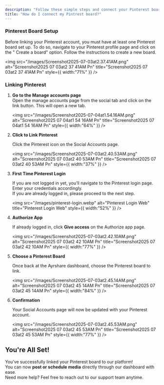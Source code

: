 ```yaml
---
description: "Follow these simple steps and connect your Pinterest board."
title: "How do I connect my Pintrest board?"
---
```


### **Pinterest Board Setup**

Before linking your Pinterest account, you must have at least one Pinterest board set up. To do so, navigate to your Pinterest profile page and click on the " Create a board" option. Follow the instructions to create a new board.

<img
  src="/images/Screenshot2025-07-03at2.37.41AM.png"
  alt="Screenshot2025 07 03at2 37 41AM Pn"
  title="Screenshot2025 07 03at2 37 41AM Pn"
  style={{ width:"71%" }}
/>

### **Linking Pinterest**

1. **Go to the Manage accounts page**\
   Open the manage accounts page from the social tab and click on the link button. This will open a new tab.

   <img
     src="/images/Screenshot2025-07-04at1.54.16AM.png"
     alt="Screenshot2025 07 04at1 54 16AM Pn"
     title="Screenshot2025 07 04at1 54 16AM Pn"
     style={{ width:"64%" }}
   />
2. **Click to Link Pinterest**

   Click the Pinterest icon on the Social Accounts page.

   <img
     src="/images/Screenshot2025-07-03at2.40.53AM.png"
     alt="Screenshot2025 07 03at2 40 53AM Pn"
     title="Screenshot2025 07 03at2 40 53AM Pn"
     style={{ width:"37%" }}
   />
3. **First Time Pinterest Login**

   If you are not logged in yet, you’ll navigate to the Pinterest login page. Enter your credentials accordingly.\
   If you are already logged in, please proceed to the next step.

   <img
     src="/images/pinterest-login.webp"
     alt="Pinterest Login Web"
     title="Pinterest Login Web"
     style={{ width:"52%" }}
   />
4. **Authorize App**

   If already logged in, click **Give access** on the Authorize app page.

   <img
     src="/images/Screenshot2025-07-03at2.42.10AM.png"
     alt="Screenshot2025 07 03at2 42 10AM Pn"
     title="Screenshot2025 07 03at2 42 10AM Pn"
     style={{ width:"77%" }}
   />
5. **Choose a Pinterest Board**

   Once back at the Ayrshare dashboard, choose the Pinterest board to link.

   <img
     src="/images/Screenshot2025-07-03at2.45.14AM.png"
     alt="Screenshot2025 07 03at2 45 14AM Pn"
     title="Screenshot2025 07 03at2 45 14AM Pn"
     style={{ width:"84%" }}
   />
6. **Confirmation**

   Your Social Accounts page will now be updated with your Pinterest account.

   <img
     src="/images/Screenshot2025-07-03at2.45.53AM.png"
     alt="Screenshot2025 07 03at2 45 53AM Pn"
     title="Screenshot2025 07 03at2 45 53AM Pn"
     style={{ width:"77%" }}
   />

## You're All Set\!

You’ve successfully linked your Pinterest board to our platform\! \
You can now **post or schedule media** directly through our dashboard with ease.\
Need more help? Feel free to reach out to our support team anytime.